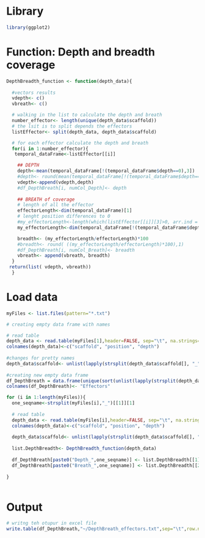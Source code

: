 # Library
```r
library(ggplot2)
```

# Function: Depth and breadth coverage
```r

DepthBreadth_function <- function(depth_data){
  
  #vectors results
  vdepth<- c()
  vbreath<- c()

  # walking in the list to calculate the depth and breath
  number_effector<- length(unique(depth_data$scaffold))
  # the lsit is to split depends the effectors
  listEffector<- split(depth_data, depth_data$scaffold)

  # for each effector calculate the depth and breath
  for(i in 1:number_effector){
   temporal_dataFrame<-listEffector[[i]]

    ## DEPTH
    depth<-mean(temporal_dataFrame[!(temporal_dataFrame$depth==0),3])
    #depth<- round(mean(temporal_dataFrame[!(temporal_dataFrame$depth==0),3]),1)
    vdepth<-append(vdepth,depth)
    #df_DepthBreath[i, numCol_Depth]<- depth
  
    ## BREATH of coverage
    # length of all the effector
    effectorLength<-dim(temporal_dataFrame)[1]
    # lenght position differences to 0
    #my_effectorLength<-length(which(listEffector[[i]][3]>0, arr.ind = FALSE, useNames = TRUE))
    my_effectorLength<-dim(temporal_dataFrame[!(temporal_dataFrame$depth==0),])[1]

    breadth<- (my_effectorLength/effectorLength)*100
    #breadth<- round( ((my_effectorLength/effectorLength)*100),1) 
    #df_DepthBreath[i, numCol_Breath]<- breadth
    vbreath<- append(vbreath, breadth)
  } 
 return(list( vdepth, vbreath))
  }

```

# Load data 
```r

myFiles <- list.files(pattern="*.txt")
```


```r
# creating empty data frame with names 

# read table 
depth_data <- read.table(myFiles[1],header=FALSE, sep="\t", na.strings="NA", dec=".", strip.white=TRUE,stringsAsFactors=FALSE)
colnames(depth_data)<-c("scaffold", "position", "depth")
  
#changes for pretty names
depth_data$scaffold<- unlist(lapply(strsplit(depth_data$scaffold[], "_"), `[[`, 1))
  
#creating new empty data frame 
df_DepthBreath = data.frame(unique(sort(unlist(lapply(strsplit(depth_data$scaffold[], "_"), `[[`, 1)))))
colnames(df_DepthBreath)<- "Effectors"

for (i in 1:length(myFiles)){
  one_seqname<-strsplit(myFiles[i],"_")[[1]][1]
  
  # read table 
  depth_data <- read.table(myFiles[i],header=FALSE, sep="\t", na.strings="NA", dec=".", strip.white=TRUE,stringsAsFactors=FALSE)
  colnames(depth_data)<-c("scaffold", "position", "depth")
  
  depth_data$scaffold<- unlist(lapply(strsplit(depth_data$scaffold[], "_"), `[[`, 1))
  
  list.DepthBreadth<- DepthBreadth_function(depth_data)
  
  df_DepthBreath[paste0("Depth_",one_seqname)] <- list.DepthBreadth[[1]]
  df_DepthBreath[paste0("Breath_",one_seqname)] <- list.DepthBreadth[[2]]
  
}  
  
```


# Output 
```r
# writng teh otupur in excel file 
write.table(df_DepthBreath,"~/DepthBreath_effectors.txt",sep="\t",row.names=FALSE)
```
